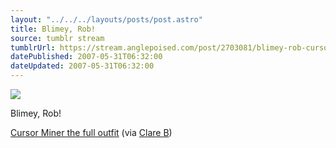 ```yaml
---
layout: "../../../layouts/posts/post.astro"
title: Blimey, Rob!
source: tumblr stream
tumblrUrl: https://stream.anglepoised.com/post/2703081/blimey-rob-cursor-miner-the-full-outfit-via
datePublished: 2007-05-31T06:32:00
dateUpdated: 2007-05-31T06:32:00
---
```


![](/images/notes/blimey-rob.jpg)

Blimey, Rob!

[Cursor Miner the full outfit](https://flickr.com/photos/clarebrownlee/436755603/) (via [Clare B](http://flickr.com/photos/clarebrownlee))

